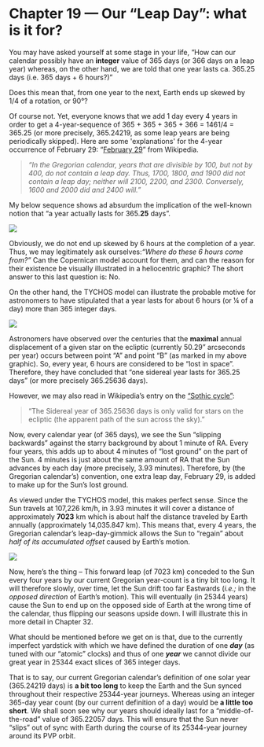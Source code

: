 
Chapter 19 — Our “Leap Day”: what is it for?
=========================================================================


You may have asked yourself at some stage in your life, “How can our calendar possibly have an **integer** value of 365 days (or 366 days on a leap year) whereas, on the other hand, we are told that one year lasts ca. 365.25 days (i.e. 365 days + 6 hours?)”

Does this mean that, from one year to the next, Earth ends up skewed by 1/4 of a rotation, or 90°?

Of course not. Yet, everyone knows that we add 1 day every 4 years in order to get a 4-year-sequence of 365 + 365 + 365 + 366 = 1461/4 = 365.25 (or more precisely, 365.24219, as some leap years are being periodically skipped). Here are some 'explanations' for the 4-year occurrence of February 29: “[February 29](https://www.tychos.info/citation/_WIKIP-Feb-2017_February_29.pdf)” from Wikipedia.

> _“In the Gregorian calendar, years that are divisible by 100, but not by 400, do not contain a leap day. Thus, 1700, 1800, and 1900 did not contain a leap day; neither will 2100, 2200, and 2300. Conversely, 1600 and 2000 did and 2400 will.”_

My below sequence shows ad absurdum the implication of the well-known notion that “a year actually lasts for 365.**25** days”.

![](https://www.tychos.info/book_imagery/088B_365.25-Question_animated.gif)

Obviously, we do not end up skewed by 6 hours at the completion of a year. Thus, we may legitimately ask ourselves:_“Where do these 6 hours come from?”_ Can the Copernican model account for them, and can the reason for their existence be visually illustrated in a heliocentric graphic? The short answer to this last question is: No.

On the other hand, the TYCHOS model can illustrate the probable motive for astronomers to have stipulated that a year lasts for about 6 hours (or ¼ of a day) more than 365 integer days.

![](https://www.tychos.info/book_imagery/089_365_25_WHY_03.jpg)

Astronomers have observed over the centuries that the **maximal** annual displacement of a given star on the ecliptic (currently 50.29” arcseconds per year) occurs between point “A” and point “B” (as marked in my above graphic). So, every year, 6 hours are considered to be “lost in space”. Therefore, they have concluded that “one sidereal year lasts for 365.25 days” (or more precisely 365.25636 days).

However, we may also read in Wikipedia’s entry on the [“Sothic cycle”](https://www.tychos.info/citation/_WIKIP-Feb-2017_Sothic_cycle.pdf):

> “The Sidereal year of 365.25636 days is only valid for stars on the ecliptic (the apparent path of the sun across the sky).”

Now, every calendar year (of 365 days), we see the Sun “slipping backwards” against the starry background by about 1 minute of RA. Every four years, this adds up to about 4 minutes of “lost ground” on the part of the Sun. 4 minutes is just about the same amount of RA that the Sun advances by each day (more precisely, 3.93 minutes). Therefore, by (the Gregorian calendar’s) convention, one extra leap day, February 29, is added to make up for the Sun’s lost ground.

As viewed under the TYCHOS model, this makes perfect sense. Since the Sun travels at 107,226 km/h, in 3.93 minutes it will cover a distance of approximately **7023** km which is about half the distance traveled by Earth annually (approximately 14,035.847 km). This means that, every 4 years, the Gregorian calendar’s leap-day-gimmick allows the Sun to “regain” about _half of its accumulated offset_ caused by Earth’s motion.

![](https://www.tychos.info/book_imagery/090_LEAP_YEAR_Sun_7015km.jpg)

Now, here’s the thing – This forward leap (of 7023 km) conceded to the Sun every four years by our current Gregorian year-count is a tiny bit too long. It will therefore slowly, over time, let the Sun drift too far Eastwards (_i.e.;_ in the _opposed direction_ of Earth’s motion). This will eventually (in 25344 years) cause the Sun to end up on the opposed side of Earth at the wrong time of the calendar, thus flipping our seasons upside down. I will illustrate this in more detail in Chapter 32.

What should be mentioned before we get on is that, due to the currently imperfect yardstick with which we have defined the duration of one **_day_** (as tuned with our “atomic” clocks) and thus of one **_year_** we cannot divide our great year in 25344 exact slices of 365 integer days.

That is to say, our current Gregorian calendar’s definition of one solar year (365.24219 days) is **a bit too long** to keep the Earth and the Sun synced throughout their respective 25344-year journeys. Whereas using an integer 365-day year count (by our current definition of a day) would be **a little too short**. We shall soon see why our years should ideally last for a “middle-of-the-road” value of 365.22057 days. This will ensure that the Sun never “slips” out of sync with Earth during the course of its 25344-year journey around its PVP orbit.
